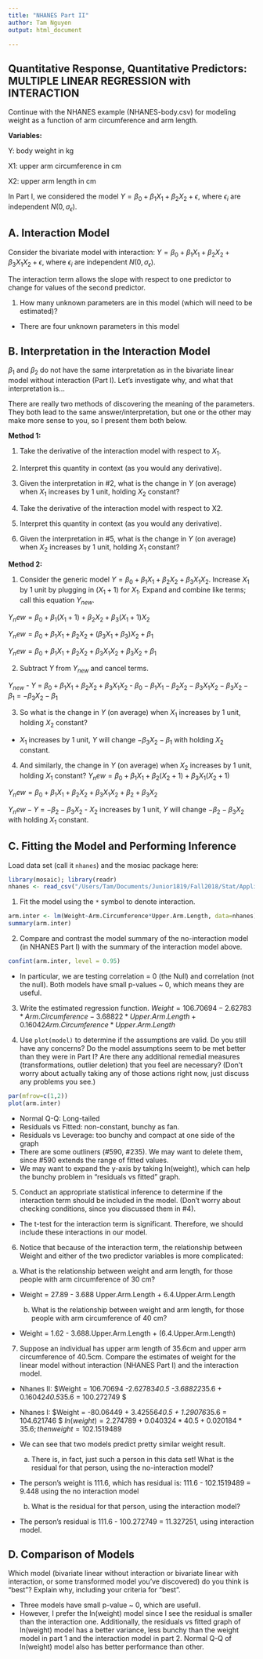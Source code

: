 ```yaml
---
title: "NHANES Part II"
author: Tam Nguyen
output: html_document

---
```


Quantitative Response, Quantitative Predictors: MULTIPLE LINEAR REGRESSION with INTERACTION
-----------------------------------------

Continue with the NHANES example (NHANES-body.csv) for modeling weight as a function of arm circumference and arm length.

**Variables:**

Y:  body weight in kg

X1: upper arm circumference in cm

X2: upper arm length in cm

In Part I, we considered the model $Y = \beta_0 + \beta_1 X_1 + \beta_2 X_2 + \epsilon$, where $\epsilon_i$ are independent $N(0, \sigma_{\epsilon})$.

A.  Interaction Model
--------------------------

Consider the bivariate model with interaction:
$Y = \beta_0 + \beta_1 X_1 + \beta_2 X_2 + \beta_3 X_1 X_2 + \epsilon$, where $\epsilon_i$ are independent $N(0, \sigma_{\epsilon})$.

The interaction term allows the slope with respect to one predictor to change for values of the second predictor.

1. How many unknown parameters are in this model (which will need to be estimated)?

- There are four unknown parameters in this model

B. Interpretation in the Interaction Model
----------------------------------------

$\beta_1$ and $\beta_2$ do not have the same interpretation as in the bivariate linear model without interaction (Part I).  Let’s investigate why, and what that interpretation is...

There are really two methods of discovering the meaning of the parameters.  They both lead to the same answer/interpretation, but one or the other may make more sense to you, so I present them both below.

**Method 1:**

1. Take the derivative of the interaction model with respect to $X_1$.


2. Interpret this quantity in context (as you would any derivative).


3. Given the interpretation in #2, what is the change in $Y$ (on average) when $X_1$ increases by 1 unit, holding $X_2$ constant?


4. Take the derivative of the interaction model with respect to X2.


5. Interpret this quantity in context (as you would any derivative).


6. Given the interpretation in #5, what is the change in $Y$ (on average) when $X_2$ increases by 1 unit, holding $X_1$ constant?


**Method 2:**

1. Consider the generic model $Y = \beta_0 + \beta_1 X_1 + \beta_2 X_2 + \beta_3 X_1 X_2$.  Increase $X_1$ by 1 unit by plugging in $(X_1+1)$ for $X_1$.  Expand and combine like terms; call this equation $Y_{new}$.

$Y_new = \beta_0 + \beta_1(X_1+1) + \beta_2 X_2 + \beta_3( X_1+1) X_2$

$Y_new = \beta_0 + \beta_1X_1 + \beta_2 X_2 + (\beta_3 X_1+\beta_3) X_2 +\beta_1$

$Y_new = \beta_0 + \beta_1X_1 + \beta_2 X_2 + \beta_3 X_1X_2+\beta_3 X_2 +\beta_1$


2. Subtract $Y$ from $Y_{new}$ and cancel terms.

$Y_{new}$ - $Y$ = $\beta_0 + \beta_1 X_1 + \beta_2 X_2 + \beta_3 X_1 X_2$ - $\beta_0 - \beta_1X_1 - \beta_2 X_2 - \beta_3 X_1X_2-\beta_3 X_2 -\beta_1$ = $-\beta_3X_2 -\beta_1$

3. So what is the change in $Y$ (on average) when $X_1$ increases by 1 unit, holding $X_2$ constant?
- $X_1$ increases by 1 unit, $Y$ will change $-\beta_3X_2 -\beta_1$ with holding $X_2$ constant. 

4. And similarly, the change in $Y$ (on average) when $X_2$ increases by 1 unit, holding $X_1$ constant?
$Y_new = \beta_0 + \beta_1X_1 + \beta_2 (X_2+1) + \beta_3X_1(X_2+1)$

$Y_new = \beta_0 + \beta_1X_1 + \beta_2 X_2 + \beta_3X_1X_2 +\beta_2+\beta_3X_2$

$Y_new - Y$ = $-\beta_2-\beta_3X_2$
- $X_2$ increases by 1 unit, $Y$ will change $-\beta_2-\beta_3X_2$ with holding $X_1$ constant. 



C. Fitting the Model and Performing Inference
-----------------------------------------------
Load data set (call it `nhanes`) and the mosiac package here:
```r
library(mosaic); library(readr)
nhanes <- read_csv("/Users/Tam/Documents/Junior1819/Fall2018/Stat/AppliedStat/ClassAct/Multi_linear/NHANES-body.csv") #replace this line with YOUR read_csv code
```


1. Fit the model using the `*` symbol to denote interaction.
```r
arm.inter <- lm(Weight~Arm.Circumference*Upper.Arm.Length, data=nhanes)
summary(arm.inter)
```

2. Compare and contrast the model summary of the no-interaction model (in NHANES Part I) with the summary of the interaction model above.  
```r
confint(arm.inter, level = 0.95)
```

- In particular, we are testing correlation = 0 (the Null) and correlation \neq 0 (not the null). Both models have small p-values ~ 0, which means they are useful.


3. Write the estimated regression function.
$Weight = 106.70694 -2.62783*Arm.Circumference  -3.68822 *Upper.Arm.Length  + 0.16042 Arm.Circumference*Upper.Arm.Length$

4. Use `plot(model)` to determine if the assumptions are valid.  Do you still have any concerns?  Do the model assumptions seem to be met better than they were in Part I?  Are there any additional remedial measures (transformations, outlier deletion) that you feel are necessary?  (Don't worry about actually taking any of those actions right now, just discuss any problems you see.)
```r
par(mfrow=c(1,2))
plot(arm.inter)
```

- Normal Q-Q: Long-tailed
- Residuals vs Fitted: non-constant, bunchy as fan.
- Residuals vs Leverage: too bunchy and compact at one side of the graph
- There are some outliners (#590, #235). We may want to delete them, since #590 extends the range of fitted values.
- We may want to expand the y-axis by taking ln(weight), which can help the bunchy problem in "residuals vs fitted" graph. 

5. Conduct an appropriate statistical inference to determine if the interaction term should be included in the model.  (Don’t worry about checking conditions, since you discussed them in #4).

- The t-test for the interaction term is significant. Therefore, we should include these interactions in our model.

6. Notice that because of the interaction term, the relationship between Weight and either of the two predictor variables is more complicated:

  a. What is the relationship between weight and arm length, for those people with arm circumference of 30 cm?
- Weight = 27.89 - 3.688 Upper.Arm.Length + 6.4.Upper.Arm.Length

  b. What is the relationship between weight and arm length, for those people with arm circumference of 40 cm?
- Weight = 1.62 - 3.688.Upper.Arm.Length + (6.4.Upper.Arm.Length)

7. Suppose an individual has upper arm length of 35.6cm and upper arm circumference of 40.5cm.  Compare the estimates of weight for the linear model without interaction (NHANES Part I) and the interaction model.
- Nhanes II: 
$Weight = 106.70694 -2.62783*40.5  -3.68822*35.6  + 0.16042*40.5*35.6 = 100.272749 $
- Nhanes I:
$Weight = -80.06449 + 3.42556*40.5 + 1.29076*35.6 = 104.621746 $
$ln(weight) = 2.274789 + 0.040324*40.5 + 0.020184*35.6; then weight = 102.1519489$

- We can see that two models predict pretty similar weight result. 
 
  a. There is, in fact, just such a person in this data set!  What is the residual for that person, using the no-interaction model?

- The person's weight is 111.6, which has residual is: 111.6 - 102.1519489 = 9.448 using the no interaction model
  b. What is the residual for that person, using the interaction model?
- The person's residual is 111.6 - 100.272749 = 11.327251, using interaction model.

D. Comparison of Models
-----------------------

Which model (bivariate linear without interaction or bivariate linear with interaction, or some transformed model you've discovered) do you think is "best"?  Explain why, including your criteria for "best".

- Three models have small p-value ~ 0, which are usefull. 
- However, I prefer the ln(weight) model since I see the residual is smaller than the interaction one. Additionally, the residuals vs fitted graph of ln(weight) model has a better variance, less bunchy than the weight model in part 1 and the interaction model in part 2. Normal Q-Q of ln(weight) model also has better performance than other. 
